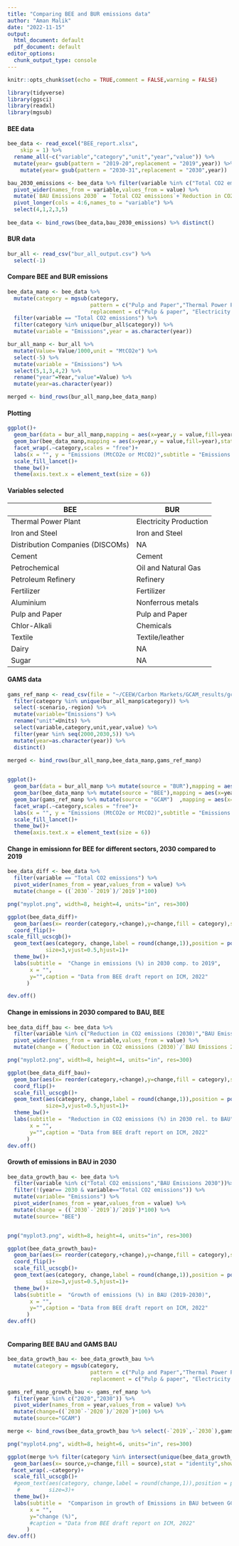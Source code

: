 ```yaml
---
title: "Comparing BEE and BUR emissions data"
author: "Aman Malik"
date: "2022-11-15"
output:
  html_document: default
  pdf_document: default
editor_options:
  chunk_output_type: console
---
```


```r
knitr::opts_chunk$set(echo = TRUE,comment = FALSE,warning = FALSE)
```

```r
library(tidyverse)
library(ggsci)
library(readxl)
library(mgsub)
```

#### BEE data
```r
bee_data <- read_excel("BEE_report.xlsx", 
    skip = 1) %>%
  rename_all(~c("variable","category","unit","year","value")) %>% 
  mutate(year= gsub(pattern = "2019-20",replacement = "2019",year)) %>% 
    mutate(year= gsub(pattern = "2030-31",replacement = "2030",year)) 

bau_2030_emissions <- bee_data %>% filter(variable %in% c("Total CO2 emissions","Reduction in CO2 emissions (2030)"),year==2030) %>% 
  pivot_wider(names_from = variable,values_from = value) %>% 
  mutate(`BAU Emissions 2030` = `Total CO2 emissions`+`Reduction in CO2 emissions (2030)`) %>% 
  pivot_longer(cols = 4:6,names_to = "variable") %>% 
  select(4,1,2,3,5)
  
bee_data <- bind_rows(bee_data,bau_2030_emissions) %>% distinct()

```

#### BUR data

```r
bur_all <- read_csv("bur_all_output.csv") %>% 
  select(-1)
```

#### Compare BEE and BUR emissions

```r
bee_data_manp <- bee_data %>% 
  mutate(category = mgsub(category,
                          pattern = c("Pulp and Paper","Thermal Power Plant", "Petroleum Refinery","Petrochemical","Textile","Aluminium","Iron and Steel","Chlor-Alkali"),
                          replacement = c("Pulp & paper", "Electricity production", "Refinery", "Oil & Natural gas", "Textile/leather", "Nonferrous metals", "Iron & steel","Chemicals"))) %>% 
  filter(variable == "Total CO2 emissions") %>% 
  filter(category %in% unique(bur_all$category)) %>% 
  mutate(variable = "Emissions",year = as.character(year))

bur_all_manp <- bur_all %>% 
  mutate(Value= Value/1000,unit = "MtCO2e") %>% 
  select(-5) %>% 
  mutate(variable = "Emissions") %>% 
  select(5,1,3,4,2) %>% 
  rename("year"=Year,"value"=Value) %>% 
  mutate(year=as.character(year))

merged <- bind_rows(bur_all_manp,bee_data_manp)
```
#### Plotting
```r
ggplot()+
  geom_bar(data = bur_all_manp,mapping = aes(x=year,y = value,fill=year),stat = "identity")+
  geom_bar(bee_data_manp,mapping = aes(x=year,y = value,fill=year),stat = "identity",color="black")+
  facet_wrap(.~category,scales = "free")+
  labs(x = "", y = "Emissions (MtCO2e or MtCO2)",subtitle = "Emissions by subsector| data for 2010, 2014, 2016 is from BUR; data for 2019 and 2030 from BEE")+
  scale_fill_lancet()+
  theme_bw()+
  theme(axis.text.x = element_text(size = 6))
```


#### Variables selected

| **BEE**                          | **BUR**                |
|----------------------------------|------------------------|
| Thermal Power Plant              | Electricity Production |
| Iron and Steel                   | Iron and Steel         |
| Distribution Companies (DISCOMs) | NA                     |
| Cement                           | Cement                 |
| Petrochemical                    | Oil and Natural Gas    |
| Petroleum Refinery               | Refinery               |
| Fertilizer                       | Fertilizer             |
| Aluminium                        | Nonferrous metals      |
| Pulp and Paper                   | Pulp and Paper         |
| Chlor-Alkali                     | Chemicals              |
| Textile                          | Textile/leather        |
| Dairy                            | NA                     |
| Sugar                            | NA                     |


#### GAMS data
```r
gams_ref_manp <- read_csv(file = "~/CEEW/Carbon Markets/GCAM_results/gcam_ref_manp.csv") %>% select(-1) %>% 
  filter(category %in% unique(bur_all_manp$category)) %>% 
  select(-scenario,-region) %>% 
  mutate(variable="Emissions") %>% 
  rename("unit"=Units) %>% 
  select(variable,category,unit,year,value) %>% 
  filter(year %in% seq(2000,2030,5)) %>% 
  mutate(year=as.character(year)) %>% 
  distinct()

merged <- bind_rows(bur_all_manp,bee_data_manp,gams_ref_manp)
  
```

```r
ggplot()+
  geom_bar(data = bur_all_manp %>% mutate(source = "BUR"),mapping = aes(x=year,y = value,fill=source),stat = "identity")+
  geom_bar(bee_data_manp %>% mutate(source = "BEE"),mapping = aes(x=year,y = value,fill=source),stat = "identity")+
  geom_bar(gams_ref_manp %>% mutate(source = "GCAM")  ,mapping = aes(x=year,y = value,fill=source),stat = "identity")+  
  facet_wrap(.~category,scales = "free")+
  labs(x = "", y = "Emissions (MtCO2e or MtCO2)",subtitle = "Emissions by subsector| data for 2010, 2014, 2016 is from BUR; data for 2019 and 2030 from BEE")+
  scale_fill_lancet()+
  theme_bw()+
  theme(axis.text.x = element_text(size = 6))
```

#### Change in emissionn for BEE for different sectors, 2030 compared to 2019
```r
bee_data_diff <- bee_data %>% 
  filter(variable == "Total CO2 emissions") %>% 
  pivot_wider(names_from = year,values_from = value) %>% 
  mutate(change = ((`2030`-`2019`)/`2019`)*100)

png("myplot.png", width=8, height=4, units="in", res=300)

ggplot(bee_data_diff)+
  geom_bar(aes(x= reorder(category,+change),y=change,fill = category),stat = "identity",show.legend = F)+
  coord_flip()+
scale_fill_ucscgb()+
  geom_text(aes(category, change,label = round(change,1)),position = position_dodge(width=0.9),
            size=3,vjust=0.5,hjust=1)+
  theme_bw()+
  labs(subtitle =  "Change in emissions (%) in 2030 comp. to 2019",
       x = "",
       y="",caption = "Data from BEE draft report on ICM, 2022"
      )

dev.off()
```
#### Change in emissions in 2030 compared to BAU, BEE
```r
bee_data_diff_bau <- bee_data %>% 
  filter(variable %in% c("Reduction in CO2 emissions (2030)","BAU Emissions 2030")) %>% 
  pivot_wider(names_from = variable,values_from = value) %>% 
  mutate(change = (`Reduction in CO2 emissions (2030)`/`BAU Emissions 2030`)*100)

png("myplot2.png", width=8, height=4, units="in", res=300)

ggplot(bee_data_diff_bau)+
  geom_bar(aes(x= reorder(category,+change),y=change,fill = category),stat = "identity",show.legend = F)+
  coord_flip()+
  scale_fill_ucscgb()+
  geom_text(aes(category, change,label = round(change,1)),position = position_dodge(width=0.9),
            size=3,vjust=0.5,hjust=1)+
  theme_bw()+
  labs(subtitle =  "Reduction in CO2 emissions (%) in 2030 rel. to BAU",
       x = "",
       y="",caption = "Data from BEE draft report on ICM, 2022"
      )
dev.off()
```

#### Growth of emissions in BAU in 2030
```r
bee_data_growth_bau <- bee_data %>% 
  filter(variable %in% c("Total CO2 emissions","BAU Emissions 2030"))%>%
  filter(!(year== 2030 & variable=="Total CO2 emissions")) %>% 
  mutate(variable= "Emissions") %>% 
  pivot_wider(names_from = year,values_from = value) %>% 
  mutate(change = ((`2030`-`2019`)/`2019`)*100) %>% 
  mutate(source= "BEE")


png("myplot3.png", width=8, height=4, units="in", res=300)

ggplot(bee_data_growth_bau)+
  geom_bar(aes(x= reorder(category,+change),y=change,fill = category),stat = "identity",show.legend = F)+
  coord_flip()+
  scale_fill_ucscgb()+
  geom_text(aes(category, change,label = round(change,1)),position = position_dodge(width=0.9),
            size=3,vjust=0.5,hjust=1)+
  theme_bw()+
  labs(subtitle =  "Growth of emissions (%) in BAU (2019-2030)",
       x = "",
       y="",caption = "Data from BEE draft report on ICM, 2022"
      )
dev.off()
  
```

#### Comparing BEE BAU and GAMS BAU
```r
bee_data_growth_bau <- bee_data_growth_bau %>% 
  mutate(category = mgsub(category,
                          pattern = c("Pulp and Paper","Thermal Power Plant", "Petroleum Refinery","Petrochemical","Textile","Aluminium","Iron and Steel","Chlor-Alkali"),
                          replacement = c("Pulp & paper", "Electricity production", "Refinery", "Oil & Natural gas", "Textile/leather", "Nonferrous metals", "Iron & steel","Chemicals")))

gams_ref_manp_growth_bau <- gams_ref_manp %>% 
  filter(year %in% c("2020","2030")) %>% 
  pivot_wider(names_from = year,values_from = value) %>% 
  mutate(change=((`2030`-`2020`)/`2020`)*100) %>% 
  mutate(source="GCAM")

merge <- bind_rows(bee_data_growth_bau %>% select(-`2019`,-`2030`),gams_ref_manp_growth_bau %>% select(-`2020`,-`2030`))

png("myplot4.png", width=8, height=6, units="in", res=300)

ggplot(merge %>% filter(category %in% intersect(unique(bee_data_growth_bau$category),unique(gams_ref_manp_growth_bau$category))))+
  geom_bar(aes(x= source,y=change,fill = source),stat = "identity",show.legend = F)+
 facet_wrap(.~category)+
  scale_fill_ucscgb()+
  #geom_text(aes(category, change,label = round(change,1)),position = position_dodge(width=0.9),
   #         size=3)+
  theme_bw()+
  labs(subtitle =  "Comparison in growth of Emissions in BAU between GCAM and BEE in 2030 compared to 2020",
       x = "",
       y="change (%)",
       #caption = "Data from BEE draft report on ICM, 2022"
      )
dev.off()
```

